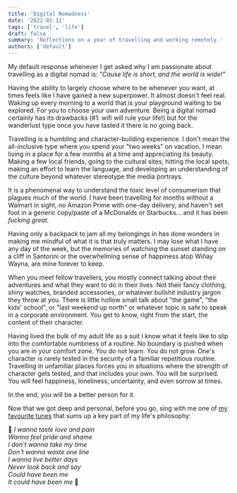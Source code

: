 ```yaml
---
title: 'Digital Nomadness'
date: '2022-01-11'
tags: ['travel', 'life']
draft: false
summary: 'Reflections on a year of travelling and working remotely.'
authors: ['default']
---
```


My default response whenever I get asked why I am passionate about travelling
as a digital nomad is:
_"Cause life is short, and the world is wide!"_

Having the ability to largely choose where to be whenever you want, at times feels like I have gained a new superpower. It almost
doesn't feel real. Waking up every morning to a world that is your playground waiting to be explored.
For you to choose your _own_ adventure. Being a digital nomad certainly has its drawbacks (#1: wifi will
rule your life!) but for the wanderlust type once you have tasted it there is no going back.

Travelling is a humbling and character-building experience.
I don't mean the all-inclusive type where you spend your "two weeks" on vacation.
I mean living in a place for a few months at a time and
appreciating its beauty. Making a few local friends, going to the cultural sites,
hitting the local spots, making an effort to learn the language, and developing an
understanding of the culture beyond whatever stereotype the media
portrays.

It is a phenomenal way to understand the toxic level of consumerism that
plagues much of the world. I have been travelling for months without a
Walmart in sight, no Amazon Prime with one-day delivery, and haven't set foot
in a generic copy/paste of a McDonalds or Starbucks... and
it has been _fucking great._

Having only a backpack to jam all my belongings in has
done wonders in making me mindful of what it is that truly matters. I may lose what I have
any day of the week, but the memories of watching the sunset standing on a cliff
in Santorini or the overwhelming sense of happiness atop Wiñay Wayna, are
mine forever to keep.

When you meet fellow travellers,
you mostly connect talking about their adventures and what they want to do in
their lives. Not their fancy clothing, shiny watches, branded accessories,
or whatever bullshit industry jargon they throw at you. There is little hollow small talk
about "the game", "the kids' school", or "last weekend up north" or whatever
topic is safe to speak in a corporate environment.
You get to know, right from the start, the content of their character.

Having lived the bulk of my adult life as a suit I know what it feels like to slip
into the comfortable numbness of a routine. No boundary is pushed when you are in your comfort zone.
You do not learn. You do not grow. One's character is rarely tested in
the security of a familiar repetitious routine.
Travelling in unfamiliar places forces you
in situations where the strength of character gets tested, and that
includes your own. You will be surprised.
You will feel happiness, loneliness, uncertainty, and
even sorrow at times.

In the end, you will be a better person for it.

Now that we got deep and personal, before you go,
sing with me one of [my favourite tunes](https://www.youtube.com/watch?v=ARhk9K_mviE)
that sums up a key part of my life's philosophy:

🎵 _I wanna taste love and pain_ \
_Wanna feel pride and shame_ \
_I don't wanna take my time_\
_Don't wanna waste one line_\
_I wanna live better days_\
_Never look back and say_\
_Could have been me_\
_It could have been me_ 🎵

